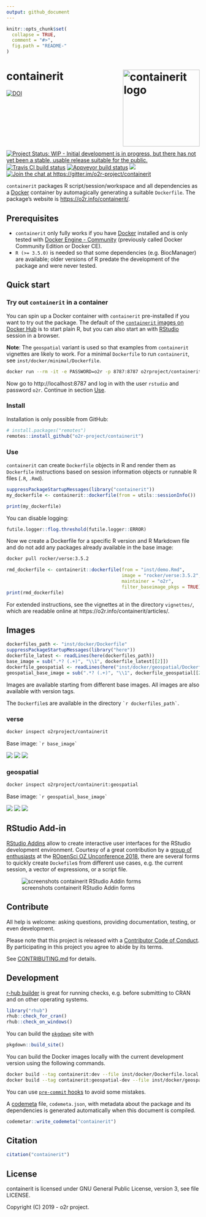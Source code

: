 ```yaml
---
output: github_document
---
```

<!-- README.md is generated from README.Rmd. Please edit that file -->

```r
knitr::opts_chunk$set(
  collapse = TRUE,
  comment = "#>",
  fig.path = "README-"
)
```

# containerit <img src="man/figures/logo.png" align="right" alt="containerit logo" width="200" style="padding: 0 0 10px 10px;" />

<!-- badges: start -->
[![DOI](https://joss.theoj.org/papers/10.21105/joss.01603/status.svg)](https://doi.org/10.21105/joss.01603)
[![Project Status: WIP - Initial development is in progress, but there has not yet been a stable, usable release suitable for the public.](https://www.repostatus.org/badges/latest/wip.svg)](https://www.repostatus.org/#wip)
[![Travis CI build status](https://travis-ci.org/o2r-project/containerit.svg?branch=master)](https://travis-ci.org/o2r-project/containerit)
[![Appveyor build status](https://ci.appveyor.com/api/projects/status/2242hcwagoafxaxq?svg=true)](https://ci.appveyor.com/project/nuest/containerit-rrvpq)
[![](https://www.r-pkg.org/badges/version/containerit)](https://github.com/o2r-project/containerit/issues/68)
[![Join the chat at https://gitter.im/o2r-project/containerit](https://badges.gitter.im/o2r-project/containerit.svg)](https://gitter.im/o2r-project/containerit)
<!-- badges: end -->

`containerit` packages R script/session/workspace and all dependencies as a [Docker](https://docker.com/) container by automagically generating a suitable `Dockerfile`.
The package's website is [https://o2r.info/containerit/](https://o2r.info/containerit/).

## Prerequisites

- `containerit` only fully works if you have [Docker](https://en.wikipedia.org/wiki/Docker_(software)) installed and is only tested with [Docker Engine - Community](https://docs.docker.com/install/overview/) (previously called Docker Community Edition or Docker CE).
- `R (>= 3.5.0)` is needed so that some dependencies (e.g. BiocManager) are available; older versions of R predate the development of the package and were never tested.

## Quick start

### Try out `containerit` in a container

You can spin up a Docker container with `containerit` pre-installed if you want to try out the package.
The default of the [`containerit` images on Docker Hub](#images) is to start plain R, but you can also start an with [RStudio](https://www.rstudio.com/products/rstudio/) session in a browser.

**Note**: The `geospatial` variant is used so that examples from `containerit` vignettes are likely to work.
For a minimal `Dockerfile` to run `containerit`, see `inst/docker/minimal/Dockerfile`.

```bash
docker run --rm -it -e PASSWORD=o2r -p 8787:8787 o2rproject/containerit:geospatial /init
```

Now go to http://localhost:8787 and log in with the user `rstudio` and password `o2r`.
Continue in section [Use](#use).

### Install

Installation is only possible from GitHub:

```r
# install.packages("remotes")
remotes::install_github("o2r-project/containerit")
```

### Use

`containerit` can create `Dockerfile` objects in R and render them as `Dockerfile` instructions based on session information objects or runnable R files (`.R`, `.Rmd`).

```r
suppressPackageStartupMessages(library("containerit"))
my_dockerfile <- containerit::dockerfile(from = utils::sessionInfo())
```

```r
print(my_dockerfile)
```

You can disable logging:

```r
futile.logger::flog.threshold(futile.logger::ERROR)
```

Now we create a Dockerfile for a specific R version and R Markdown file and do not add any packages already available in the base image:

```bash
docker pull rocker/verse:3.5.2
```

```r
rmd_dockerfile <- containerit::dockerfile(from = "inst/demo.Rmd",
                                          image = "rocker/verse:3.5.2",
                                          maintainer = "o2r",
                                          filter_baseimage_pkgs = TRUE)
print(rmd_dockerfile)
```

For extended instructions, see the vignettes at in the directory `vignettes/`, which are readable online at https://o2r.info/containerit/articles/.

## Images

```r
dockerfiles_path <- "inst/docker/Dockerfile"
suppressPackageStartupMessages(library("here"))
dockerfile_latest <- readLines(here(dockerfiles_path))
base_image = sub(".*? (.+)", "\\1", dockerfile_latest[[2]])
dockerfile_geospatial <- readLines(here("inst/docker/geospatial/Dockerfile"))
geospatial_base_image = sub(".*? (.+)", "\\1", dockerfile_geospatial[[2]])
```

Images are available starting from different base images.
All images are also available with version tags.

The `Dockerfile`s are available in the directory `` `r dockerfiles_path` ``.

### verse

```bash
docker inspect o2rproject/containerit
```

Base image: `` `r base_image` ``

[![](https://images.microbadger.com/badges/version/o2rproject/containerit.svg)](https://microbadger.com/images/o2rproject/containerit "Get your own version badge on microbadger.com") [![](https://images.microbadger.com/badges/image/o2rproject/containerit.svg)](https://microbadger.com/images/o2rproject/containerit "Get your own image badge on microbadger.com") [![](https://images.microbadger.com/badges/commit/o2rproject/containerit.svg)](https://microbadger.com/images/o2rproject/containerit "Get your own commit badge on microbadger.com")

### geospatial

```bash
docker inspect o2rproject/containerit:geospatial
```

Base image: `` `r geospatial_base_image` ``

[![](https://images.microbadger.com/badges/version/o2rproject/containerit:geospatial.svg)](https://microbadger.com/images/o2rproject/containerit:geospatial "Get your own version badge on microbadger.com") [![](https://images.microbadger.com/badges/image/o2rproject/containerit:geospatial.svg)](https://microbadger.com/images/o2rproject/containerit:geospatial "Get your own image badge on microbadger.com") [![](https://images.microbadger.com/badges/commit/o2rproject/containerit:geospatial.svg)](https://microbadger.com/images/o2rproject/containerit:geospatial "Get your own commit badge on microbadger.com")

## RStudio Add-in

[RStudio Addins](https://rstudio.github.io/rstudioaddins/) allow to create interactive user interfaces for the RStudio development environment.
Courtesy of a great contribution by a [group of enthusiasts](https://github.com/o2r-project/containerit/issues/27#issuecomment-440869329) at the [ROpenSci OZ Unconference 2018](https://ozunconf18.ropensci.org/), there are several forms to quickly create `Dockefile`s from different use cases, e.g. the current session, a vector of expressions, or a script file.

![screenshots containerit RStudio Addin forms](https://user-images.githubusercontent.com/1325054/61534429-e1345980-aa2f-11e9-8f5d-e6f67e5d7dde.png)

## Contribute

All help is welcome: asking questions, providing documentation, testing, or even development.

Please note that this project is released with a [Contributor Code of Conduct](CONDUCT.md).
By participating in this project you agree to abide by its terms.

See [CONTRIBUTING.md](CONTRIBUTING.md) for details.

## Development

[r-hub builder](https://builder.r-hub.io/) is great for running checks, e.g. before submitting to CRAN and on other operating systems.

```r
library("rhub")
rhub::check_for_cran()
rhub::check_on_windows()
```

You can build the [`pkgdown`](https://pkgdown.r-lib.org/) site with

```r
pkgdown::build_site()
```

You can build the Docker images locally with the current development version using the following commands.

```bash
docker build --tag containerit:dev --file inst/docker/Dockerfile.local .
docker build --tag containerit:geospatial-dev --file inst/docker/geospatial/Dockerfile.local .
```

You can use [`pre-commit` hooks](https://github.com/lorenzwalthert/pre-commit-hooks) to avoid some mistakes.

A [codemeta](https://codemeta.github.io/) file, `codemeta.json`, with metadata about the package and its dependencies is generated automatically when this document is compiled.

```r
codemetar::write_codemeta("containerit")
```

## Citation

```r
citation("containerit")
```

## License

containerit is licensed under GNU General Public License, version 3, see file LICENSE.

Copyright (C) 2019 - o2r project.
